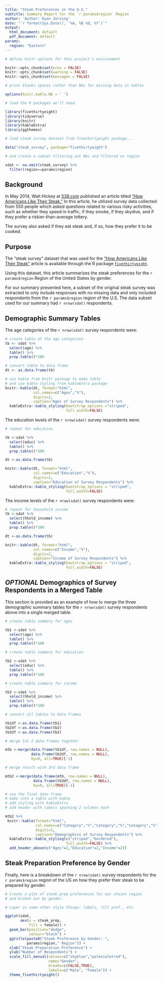 ```yaml
---
title: "Steak Preferences in the U.S."
subtitle: Summary Report for the `r params$region` Region
author: 'Author: Ryan Jerving'
date: "`r format(Sys.Date(), '%A, %B %d, %Y')`"
output:
  html_document: default
  pdf_document: default
params:
  region: "Eastern"
---
```


```r

# define knitr options for this project's environment

knitr::opts_chunk$set(echo = FALSE)
knitr::opts_chunk$set(warning = FALSE)
knitr::opts_chunk$set(messages = FALSE)

# print blanks spaces rather than NAs for missing data in tables

options(knitr.kable.NA = ' ')

# load the R packages we'll need

library(fivethirtyeight)
library(tidyverse)
library(knitr)
library(kableExtra)
library(ggthemes)

# load steak_survey dataset from fivethirtyeight package...

data("steak_survey", package="fivethirtyeight")

# and create a subset filtering out NAs and filtered on region

sdat <- na.omit(steak_survey) %>%
  filter(region==params$region)

```

## Background

In May 2014, Walt Hickey at
[538.com](http://fivethirtyeight.com/) published an
article titled
["How Americans Like Their Steak."](https://fivethirtyeight.com/features/how-americans-like-their-steak/) In this article, he utilized survey data collected from 550 people which asked questions related to various risky activities, such as whether they speed in traffic, if they smoke, if they skydive, and if they prefer a riskier-than-average lottery. 

The survey also asked if they eat steak and, if so, how they prefer it to be cooked.

## Purpose

The "steak survey" dataset that was used for the ["How
Americans Like Their Steak"](https://fivethirtyeight.com/features/how-americans-like-their-steak/) article is available through the R package [`fivethirtyeight`](https://cran.r-project.org/web/packages/fivethirtyeight/index.html).

Using this dataset, this article summarizes the steak preferences for the `r params$region` Region of the United States by gender.

For our summary presented here, a subset of the original steak survey was extracted to only include responses with no missing data and only included respondents from the `r params$region` region of the U.S. The data subset used for our summary had `r nrow(sdat)` respondents.


## Demographic Summary Tables

The age categories of the `r nrow(sdat)` survey respondents were:

```r
# create table of the age categories
tb <- sdat %>%
  select(age) %>%
  table() %>%
  prop.table()*100

# convert table to data frame
dt <- as.data.frame(tb)

# use kable from knitr package to make table
# and use kable styling from kableExtra package
knitr::kable(dt, format="html",
             col.names=c("Ages","%"),
             digits=2,
             caption="Ages of Survey Respondents") %>%
  kableExtra::kable_styling(bootstrap_options ="striped",
                            full_width=FALSE)
```

The education levels of the `r nrow(sdat)` survey respondents were:

```r

# repeat for education

tb <-sdat %>% 
  select(educ) %>%
  table() %>%
  prop.table()*100

dt <-as.data.frame(tb)

knitr::kable(dt, format="html",
             col.names=c("Education","%"),
             digits=2,
             caption="Education of Survey Respondents") %>%
  kableExtra::kable_styling(bootstrap_options = "striped",
                            full_width=FALSE)
```

The income levels of the `r nrow(sdat)` survey respondents were:

```r
# repeat for household income
tb <-sdat %>% 
  select(hhold_income) %>%
  table() %>%
  prop.table()*100

dt <-as.data.frame(tb)

knitr::kable(dt, format="html",
             col.names=c("Income","%"),
             digits=2,
             caption="Income of Survey Respondents") %>%
  kableExtra::kable_styling(bootstrap_options = "striped",
                            full_width=FALSE)
```


## _OPTIONAL_ Demographics of Survey Respondents in a Merged Table

This section is provided as an example of how to merge the three demographic summary tables for the `r nrow(sdat)` survey respondents above into a single merged table.

```r

# create table summary for ages

tb1 <-sdat %>% 
  select(age) %>%
  table() %>%
  prop.table()*100

# create table summary for education

tb2 <-sdat %>% 
  select(educ) %>%
  table() %>%
  prop.table()*100

# create table summary for income

tb3 <-sdat %>% 
  select(hhold_income) %>%
  table() %>%
  prop.table()*100

# convert all tables to data frames

tb1df <-as.data.frame(tb1) 
tb2df <-as.data.frame(tb2)
tb3df <-as.data.frame(tb3)

# merge 1st 2 data frames together

mtb <-merge(data.frame(tb1df, row.names = NULL),
            data.frame(tb2df, row.names = NULL),
            by=0, all=TRUE)[-1]

# merge result with 3rd data frame

mtb2 <-merge(data.frame(mtb, row.names = NULL),
             data.frame(tb3df, row.names = NULL),
             by=0, all=TRUE)[-1]

# use the final data frame
# make into a table with kable
# add styling with kableExtra
# add header with labels spanning 2 columns each

mtb2 %>%
 knitr::kable(format="html",
              col.names=c("Category","%","Category","%","Category","%"),
              digits=2,
              caption="Demographics of Survey Respondents") %>%
  kableExtra::kable_styling(c("striped","bordered"),
                            full_width=FALSE) %>%
  add_header_above(c("Ages"=2,"Education"=2,"Income"=2))

```

## Steak Preparation Preference by Gender

Finally, here is a breakdown of the `r nrow(sdat)` survey respondents for the `r params$region` region of the US on how they prefer their steak to be prepared by gender.

```r

# Create a plot of steak prep preferences for our chosen region
# and broken out by gender.

# Layer in some other style things: labels, fill pref., etc.

ggplot(sdat, 
       aes(x = steak_prep, 
           fill = female)) + 
  geom_bar(position="dodge",
           colour="black") +
  ggtitle(paste0("Steak Preference by Gender: ",
          params$region," Region")) +
  xlab("Steak Preparation Preference") +
  ylab("Number of Respondents") +
  scale_fill_manual(values=c("skyblue","palevioletred"),
                    name="Gender",
                    breaks=c(FALSE,TRUE),
                    labels=c("Male", "Female")) +
  theme_fivethirtyeight()

```


